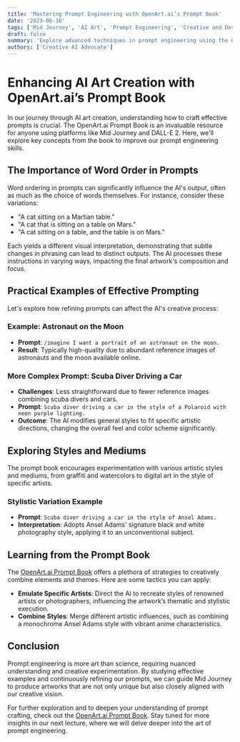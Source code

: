 ```yaml
---
title: 'Mastering Prompt Engineering with OpenArt.ai’s Prompt Book'
date: '2023-06-16'
tags: ['Mid Journey', 'AI Art', 'Prompt Engineering', 'Creative and Design']
draft: false
summary: 'Explore advanced techniques in prompt engineering using the OpenArt.ai Prompt Book. This guide covers the importance of word order, stylistic elements, and thematic settings to refine your AI art generation with Mid Journey.'
authors: ['Creative AI Advocate']
---
```


# Enhancing AI Art Creation with OpenArt.ai’s Prompt Book

In our journey through AI art creation, understanding how to craft effective prompts is crucial. The OpenArt.ai Prompt Book is an invaluable resource for anyone using platforms like Mid Journey and DALL-E 2. Here, we'll explore key concepts from the book to improve our prompt engineering skills.

## The Importance of Word Order in Prompts

Word ordering in prompts can significantly influence the AI's output, often as much as the choice of words themselves. For instance, consider these variations:
- "A cat sitting on a Martian table."
- "A cat that is sitting on a table on Mars."
- "A cat sitting on a table, and the table is on Mars."

Each yields a different visual interpretation, demonstrating that subtle changes in phrasing can lead to distinct outputs. The AI processes these instructions in varying ways, impacting the final artwork's composition and focus.

## Practical Examples of Effective Prompting

Let's explore how refining prompts can affect the AI's creative process:

### Example: Astronaut on the Moon
- **Prompt**: `/imagine I want a portrait of an astronaut on the moon.`
- **Result**: Typically high-quality due to abundant reference images of astronauts and the moon available online.

### More Complex Prompt: Scuba Diver Driving a Car
- **Challenges**: Less straightforward due to fewer reference images combining scuba divers and cars.
- **Prompt**: `Scuba diver driving a car in the style of a Polaroid with neon purple lighting.`
- **Outcome**: The AI modifies general styles to fit specific artistic directions, changing the overall feel and color scheme significantly.

## Exploring Styles and Mediums

The prompt book encourages experimentation with various artistic styles and mediums, from graffiti and watercolors to digital art in the style of specific artists.

### Stylistic Variation Example
- **Prompt**: `Scuba diver driving a car in the style of Ansel Adams.`
- **Interpretation**: Adopts Ansel Adams' signature black and white photography style, applying it to an unconventional subject.

## Learning from the Prompt Book

The [OpenArt.ai Prompt Book](https://openart.ai/promptbook) offers a plethora of strategies to creatively combine elements and themes. Here are some tactics you can apply:
- **Emulate Specific Artists**: Direct the AI to recreate styles of renowned artists or photographers, influencing the artwork’s thematic and stylistic execution.
- **Combine Styles**: Merge different artistic influences, such as combining a monochrome Ansel Adams style with vibrant anime characteristics.

## Conclusion

Prompt engineering is more art than science, requiring nuanced understanding and creative experimentation. By studying effective examples and continuously refining our prompts, we can guide Mid Journey to produce artworks that are not only unique but also closely aligned with our creative vision.

For further exploration and to deepen your understanding of prompt crafting, check out the [OpenArt.ai Prompt Book](https://openart.ai/promptbook). Stay tuned for more insights in our next lecture, where we will delve deeper into the art of prompt engineering.

